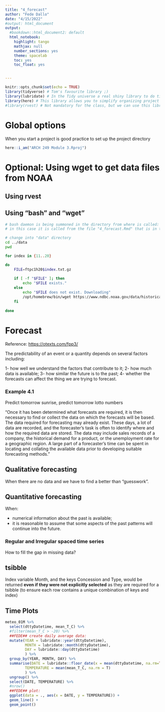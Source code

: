 ```yaml
---
title: "4_forecast"
author: "Fede Dallo"
date: "4/15/2022"
#output: html_document
output:
  #bookdown::html_document2: default
  html_notebook:
    highlight: tango
    mathjax: null
    number_sections: yes
    theme: spacelab
    toc: yes
    toc_float: yes
    

---
```


```r
knitr::opts_chunk$set(echo = TRUE)
library(tidyverse) # Tom's favourite library ;)
library(lubridate) # In the Tidy universe a real shiny library to do time series analysis
library(here) # This library allows you to simplify organizing project files and directories
#library(rvest) # Not mandatory for the class, but we can use this library to get file from internet. 
```

# Global options

When you start a project is good practice to set up the project directory

```r
here::i_am("ARCH 249 Module 3.Rproj")
```


# Optional: Using wget to get data files from NOAA

## Using rvest

## Using "bash" and "wget"

```bash
# bash daemon is being summoned in the directory from where is called:
# in this case it is called from the file "4_forecast.Rmd" that is in the "/docs" directory

# change into "data" directory
cd ../data
pwd

for index in {11..20}

do
    FILE=ftpc1h20$index.txt.gz
    
    if [ -f "$FILE" ]; then
        echo "$FILE exists."
    else
        echo "$FILE does not exist. Downloading"
        /opt/homebrew/bin/wget https://www.ndbc.noaa.gov/data/historical/stdmet/ftpc1h20$index.txt.gz
    fi
    
done
```


# Forecast

Reference: <https://otexts.com/fpp3/>

The predictability of an event or a quantity depends on several factors including:

1- how well we understand the factors that contribute to it;
2- how much data is available;
3- how similar the future is to the past;
4- whether the forecasts can affect the thing we are trying to forecast.

### Example 4.1

Predict tomorrow sunrise, predict tomorrow lotto numbers

"Once it has been determined what forecasts are required, it is then necessary to find or collect the data on which the forecasts will be based. The data required for forecasting may already exist. These days, a lot of data are recorded, and the forecaster’s task is often to identify where and how the required data are stored. The data may include sales records of a company, the historical demand for a product, or the unemployment rate for a geographic region. A large part of a forecaster’s time can be spent in locating and collating the available data prior to developing suitable forecasting methods."

## Qualitative forecasting

When there are no data and we have to find a better than "guesswork".

## Quantitative forecasting

When:

- numerical information about the past is available;
- it is reasonable to assume that some aspects of the past patterns will continue into the future.

### Regular and Irregular spaced time series

How to fill the gap in missing data?

## tsibble

Index variable Month, and the keys Concession and Type, would be returned **even if they were not explicitly selected** as they are required for a tsibble (to ensure each row contains a unique combination of keys and index)

## Time Plots

```r
meteo_01M %>%
  select(dttyDatetime, mean_T_C) %>%
  #filter(mean_T_C > -20) %>%
  ##FEDE## create daily average data:
  mutate(YEAR = lubridate::year(dttyDatetime),
         MONTH = lubridate::month(dttyDatetime),
         DAY = lubridate::day(dttyDatetime)
         ) %>%
  group_by(YEAR, MONTH, DAY) %>%
  summarise(DATE = lubridate::floor_date(x = mean(dttyDatetime, na.rm=TRUE), unit = "day"),
         TEMPERATURE = mean(mean_T_C, na.rm = T)
         ) %>%
  ungroup() %>%
  select(DATE, TEMPERATURE) %>%
  #nrow()
  ##FEDE## plot:
  ggplot(data = ., aes(x = DATE, y = TEMPERATURE)) +
  geom_line() + 
  geom_point()
```



  









